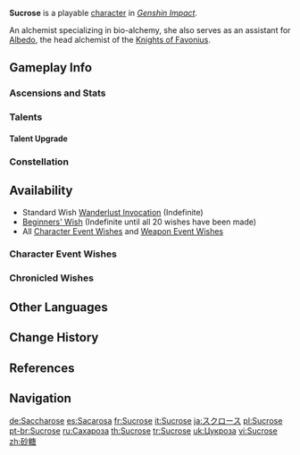 {{CharacterTabs}}
{{About|the playable character|the [[Genius Invokation TCG]] Character Card|Sucrose (Character Card)}}
{{Character Infobox
|image            = <gallery>
Sucrose Card.png|Card
Character Sucrose Full Wish.png|Wish
Character Sucrose Game.png|In-Game
</gallery>

<!--Playable Character Information-->
|type             = Playable
|quality          = 4
|weapon           = Catalyst
|element          = Anemo

<!--Character Information-->
|name             = Sucrose
|realname         = <!-- Unrevealed -->
|birthday         = November 26th
|constellation    = Ampulla
|region           = Mondstadt
|affiliation      = Knights of Favonius
|dish             = Nutritious Meal (V.593)
|namecard         = Sucrose: Bio-Alchemy
|obtain           = [[Wishes]]
|releaseDate      = 2020-09-28

<!--Titles-->
|title            = Harmless Sweetie
|title2           = Knights of Favonius Alchemist

<!--Voice Actors-->
|voiceEN          = [[imdb:nm12056222|Valeria Rodriguez]]<ref name="Sucrose EN/JP">Twitter: [https://twitter.com/GenshinImpact/status/1325770112062824449 EN & JP VA Announcement]</ref>
|voiceCN          = [https://zh.moegirl.org.cn/小敢 Xiaogan ({{zh|小敢}})]<ref>Bilibili: [https://www.bilibili.com/video/BV1f54y1q7yk CN VA Self Announement]</ref>
|voiceJP          = {{w|Akane Fujita|Fujita Akane ({{ja|藤田茜}})}}<ref name="Sucrose EN/JP" />
|voiceKR          = {{w|ko:김하영 (성우)|Kim Ha-yeong ({{ko|김하영}})}}<ref>Twitter: [https://twitter.com/genshinimpactkr/status/1325766004811599872 KR VA Announcement]</ref>
}}
'''Sucrose''' is a playable {{Anemo}} [[character]] in ''[[Genshin Impact]]''.

An alchemist specializing in bio-alchemy, she also serves as an assistant for [[Albedo]], the head alchemist of the [[Knights of Favonius]].

==Gameplay Info==
===Ascensions and Stats===
{{Character Ascensions and Stats}}

===Talents===
{{Talent Table}}

====Talent Upgrade====
{{Talent Upgrade}}

===Constellation===
{{Constellation Table}}

==Availability==
*Standard Wish [[Wanderlust Invocation]] (Indefinite)
*[[Beginners' Wish]] (Indefinite until all 20 wishes have been made)
*All [[Character Event Wishes]] and [[Weapon Event Wishes]]

===Character Event Wishes===
{{Featured}}
===Chronicled Wishes===
{{Featured|chronicled=1}}

==Other Languages==
{{Other Languages
|en      = Sucrose
|zhs     = 砂糖
|zhs_rm  = Shātáng
|zht     = 砂糖
|zht_rm  = Shātáng
|zh_tl   = Granulated Sugar
|ja      = スクロース
|ja_rm   = Sukuroosu
|ja_tl   = Sucrose
|ko      = {{tt|설탕|雪糖}}
|ko_tl   = Sugar
|ko_note = {{ko|설탕(雪糖)|rm=Seoltang}} is the most common word for "sugar." {{ko|사탕(砂糖)|rm=Satang}} is an obsolete way of referring to sugar, and in modern times refers to candy instead.
|es      = Sacarosa
|es_tl   = Sucrose
|fr      = Sucrose
|ru      = Сахароза
|ru_tl   = Sucrose
|th      = Sucrose
|vi      = Sucrose
|de      = Saccharose
|de_tl   = Sucrose
|id      = Sucrose
|pt      = Sucrose
|tr      = Sucrose
|it      = Sucrose
}}

==Change History==
{{Change History|1.0}}

==References==
{{Reflist}}

==Navigation==
{{Character Navbox}}

[[de:Saccharose]]
[[es:Sacarosa]]
[[fr:Sucrose]]
[[it:Sucrose]]
[[ja:スクロース]]
[[pl:Sucrose]]
[[pt-br:Sucrose]]
[[ru:Сахароза]]
[[th:Sucrose]]
[[tr:Sucrose]]
[[uk:Цукроза]]
[[vi:Sucrose]]
[[zh:砂糖]]
